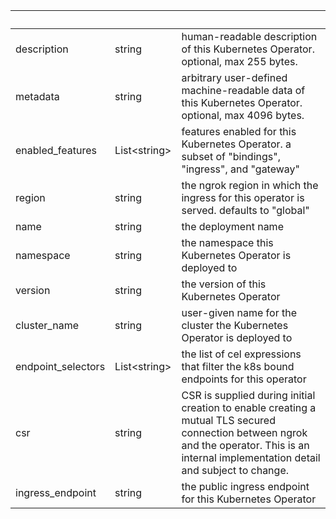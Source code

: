 
| &nbsp;             | &nbsp;             | &nbsp;                                                                                                                                                                                      |
| ------------------ | ------------------ | ------------------------------------------------------------------------------------------------------------------------------------------------------------------------------------------- |
| description        | string             | human-readable description of this Kubernetes Operator. optional, max 255 bytes.                                                                                                            |
| metadata           | string             | arbitrary user-defined machine-readable data of this Kubernetes Operator. optional, max 4096 bytes.                                                                                         |
| enabled_features   | List&lt;string&gt; | features enabled for this Kubernetes Operator. a subset of "bindings", "ingress", and "gateway"                                                                                             |
| region             | string             | the ngrok region in which the ingress for this operator is served. defaults to "global"                                                                                                     |
| name               | string             | the deployment name                                                                                                                                                                         |
| namespace          | string             | the namespace this Kubernetes Operator is deployed to                                                                                                                                       |
| version            | string             | the version of this Kubernetes Operator                                                                                                                                                     |
| cluster_name       | string             | user-given name for the cluster the Kubernetes Operator is deployed to                                                                                                                      |
| endpoint_selectors | List&lt;string&gt; | the list of cel expressions that filter the k8s bound endpoints for this operator                                                                                                           |
| csr                | string             | CSR is supplied during initial creation to enable creating a mutual TLS secured connection between ngrok and the operator. This is an internal implementation detail and subject to change. |
| ingress_endpoint   | string             | the public ingress endpoint for this Kubernetes Operator                                                                                                                                    |
